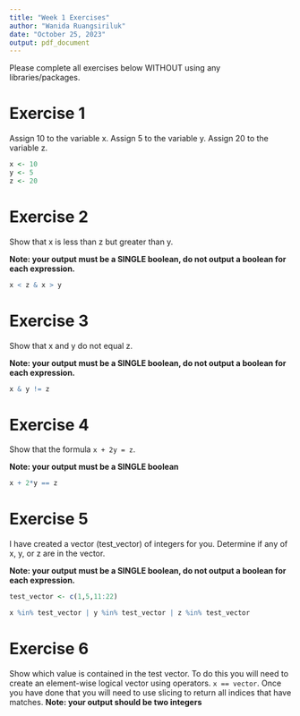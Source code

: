 ```yaml
---
title: "Week 1 Exercises"
author: "Wanida Ruangsiriluk"
date: "October 25, 2023"
output: pdf_document
---
```


Please complete all exercises below WITHOUT using any libraries/packages.

# Exercise 1
Assign 10 to the variable x. Assign 5 to the variable y. Assign 20 to the variable z.

```r

x <- 10
y <- 5
z <- 20

```


# Exercise 2
Show that x is less than z but greater than y.

**Note: your output must be a SINGLE boolean, do not output a boolean for each expression.**

```r

x < z & x > y


```

# Exercise 3
Show that x and y do not equal z. 

**Note: your output must be a SINGLE boolean, do not output a boolean for each expression.**

```r

x & y != z


```


# Exercise 4
Show that the formula `x + 2y = z`. 

**Note: your output must be a SINGLE boolean**

```r

x + 2*y == z


```

# Exercise 5
I have created a vector (test_vector) of integers for you. Determine if any of x, y, or z are in the vector. 

**Note: your output must be a SINGLE boolean, do not output a boolean for each expression.**


```r
test_vector <- c(1,5,11:22)

x %in% test_vector | y %in% test_vector | z %in% test_vector

```

# Exercise 6
Show which value is contained in the test vector. To do this you will need to create an element-wise logical vector using operators. `x == vector`. Once you have done that you will need to use slicing to return all indices that have matches.
**Note: your output should be two integers**

```r


```

